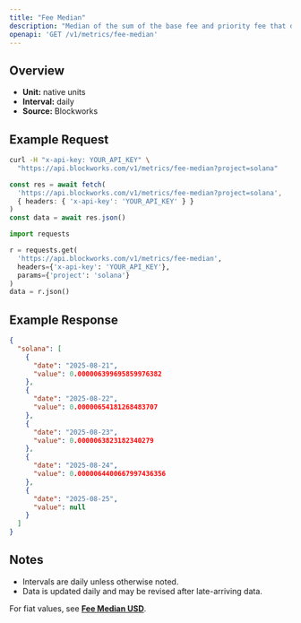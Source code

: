 ```yaml
---
title: "Fee Median"
description: "Median of the sum of the base fee and priority fee that day in native chain token"
openapi: 'GET /v1/metrics/fee-median'
---
```


## Overview

- **Unit:** native units
- **Interval:** daily
- **Source:** Blockworks

## Example Request

<CodeGroup>

```bash cURL
curl -H "x-api-key: YOUR_API_KEY" \
  "https://api.blockworks.com/v1/metrics/fee-median?project=solana"
```

```typescript TypeScript
const res = await fetch(
  'https://api.blockworks.com/v1/metrics/fee-median?project=solana',
  { headers: { 'x-api-key': 'YOUR_API_KEY' } }
)
const data = await res.json()
```

```python Python
import requests

r = requests.get(
  'https://api.blockworks.com/v1/metrics/fee-median',
  headers={'x-api-key': 'YOUR_API_KEY'},
  params={'project': 'solana'}
)
data = r.json()
```

</CodeGroup>

## Example Response

```json
{
  "solana": [
    {
      "date": "2025-08-21",
      "value": 0.000006399695859976382
    },
    {
      "date": "2025-08-22",
      "value": 0.00000654181268483707
    },
    {
      "date": "2025-08-23",
      "value": 0.0000063823182340279
    },
    {
      "date": "2025-08-24",
      "value": 0.0000064400667997436356
    },
    {
      "date": "2025-08-25",
      "value": null
    }
  ]
}
```

## Notes
- Intervals are daily unless otherwise noted.
- Data is updated daily and may be revised after late-arriving data.


<Note>For fiat values, see **[Fee Median USD](./fee-median-usd)**.</Note>